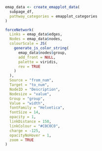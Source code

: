 ```r
emap_data <- create_emapplot_data(
  subpage_df,
  pathway_categories = emapplot_categories
)

forceNetwork(
  Links = emap_data$edges,
  Nodes = emap_data$nodes,
  colourScale = JS(
    generate_js_color_string(
      emap_data$nodes$group,
      add_front = NULL,
      palette = viridis,
      rev = TRUE
    )
  ),
  Source = "from_num",
  Target = "to_num",
  NodeID = "Description",
  Nodesize = "value",
  Group = "group",
  Value = "width",
  fontFamily = "Helvetica",
  fontSize = 14,
  opacity = 1,
  linkDistance = 150,
  linkColour = "#C0C0C0",
  charge = -125,
  opacityNoHover = 1,
  zoom = TRUE
)
```
